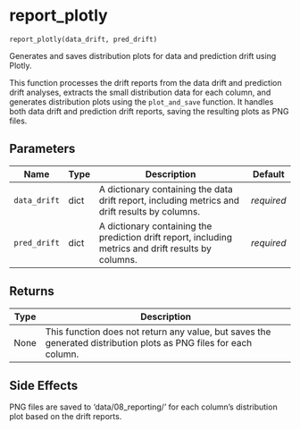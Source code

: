 # report_plotly { #nodes.report_plotly }

`report_plotly(data_drift, pred_drift)`

Generates and saves distribution plots for data and prediction drift using Plotly.

This function processes the drift reports from the data drift and prediction drift analyses, 
extracts the small distribution data for each column, and generates distribution plots using 
the `plot_and_save` function. It handles both data drift and prediction drift reports, saving 
the resulting plots as PNG files.

## Parameters

| Name         | Type   | Description                                                                                           | Default    |
|--------------|--------|-------------------------------------------------------------------------------------------------------|------------|
| `data_drift` | dict   | A dictionary containing the data drift report, including metrics and drift results  by columns.       | _required_ |
| `pred_drift` | dict   | A dictionary containing the prediction drift report, including metrics and drift results  by columns. | _required_ |

## Returns

| Type   | Description                                                                                                        |
|--------|--------------------------------------------------------------------------------------------------------------------|
| None   | This function does not return any value, but saves the generated distribution plots  as PNG files for each column. |

## Side Effects

PNG files are saved to 'data/08_reporting/' for each column's distribution plot based 
on the drift reports.
